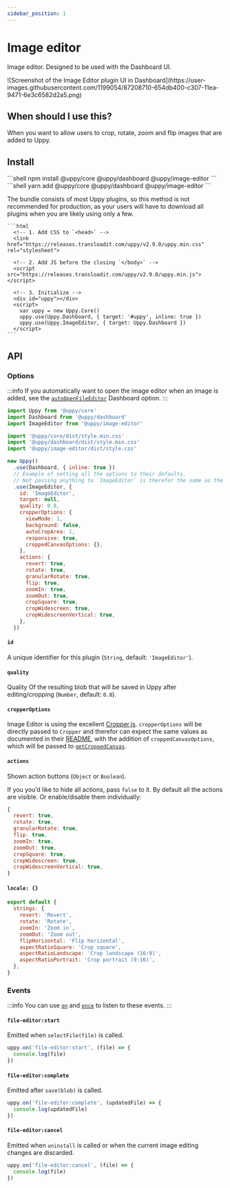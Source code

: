 ```yaml
---
sidebar_position: 1
---
```



# Image editor

Image editor. Designed to be used with the Dashboard UI.

<div style={{ maxWidth: 500 }}>
  ![Screenshot of the Image Editor plugin UI in Dashboard](https://user-images.githubusercontent.com/1199054/87208710-654db400-c307-11ea-9471-6e3c6582d2a5.png)
</div>

## When should I use this?

When you want to allow users to crop, rotate, zoom and flip images that are added to Uppy.

## Install

<Tabs>
  <TabItem value="npm" label="NPM" default>
    ```shell
    npm install @uppy/core @uppy/dashboard @uppy/image-editor
    ```
  </TabItem>

  <TabItem value="yarn" label="Yarn">
    ```shell
    yarn add @uppy/core @uppy/dashboard @uppy/image-editor
    ```
  </TabItem>

  <TabItem value="cdn" label="CDN">
    <Admonition type="caution">
      <p>
        The bundle consists of most Uppy plugins, so this method is not recommended for production,
        as your users will have to download all plugins when you are likely using only a few.
      </p>
    </Admonition>

    ```html
      <!-- 1. Add CSS to `<head>` -->
      <link href="https://releases.transloadit.com/uppy/v2.9.0/uppy.min.css" rel="stylesheet">

      <!-- 2. Add JS before the closing `</body>` -->
      <script src="https://releases.transloadit.com/uppy/v2.9.0/uppy.min.js"></script>

      <!-- 3. Initialize -->
      <div id="uppy"></div>
      <script>
        var uppy = new Uppy.Core()
        uppy.use(Uppy.Dashboard, { target: '#uppy', inline: true })
        uppy.use(Uppy.ImageEditor, { target: Uppy.Dashboard })
      </script>
    ```
  </TabItem>
</Tabs>

## API

### Options

:::info
If you automatically want to open the image editor when an image is added,
see the [`autoOpenFileEditor`](/docs/user-interfaces/dashboard#autoOpenFileEditor) Dashboard option.
:::

```js
import Uppy from '@uppy/core'
import Dashboard from '@uppy/dashboard'
import ImageEditor from '@uppy/image-editor'

import '@uppy/core/dist/style.min.css'
import '@uppy/dashboard/dist/style.min.css'
import '@uppy/image-editor/dist/style.css'

new Uppy()
  .use(Dashboard, { inline: true })
  // Example of setting all the options to their defaults.
  // Not passing anything to `ImageEditor` is therefor the same as the example below.
  .use(ImageEditor, {
    id: 'ImageEditor',
    target: null,
    quality: 0.8,
    cropperOptions: {
      viewMode: 1,
      background: false,
      autoCropArea: 1,
      responsive: true,
      croppedCanvasOptions: {},
    },
    actions: {
      revert: true,
      rotate: true,
      granularRotate: true,
      flip: true,
      zoomIn: true,
      zoomOut: true,
      cropSquare: true,
      cropWidescreen: true,
      cropWidescreenVertical: true,
    },
  })
```

#### `id`

A unique identifier for this plugin (`String`, default: `'ImageEditor'`).

#### `quality`

Quality Of the resulting blob that will be saved in Uppy after editing/cropping (`Number`, default: `0.8`).

#### `cropperOptions`

Image Editor is using the excellent [Cropper.js](https://fengyuanchen.github.io/cropperjs/).
`cropperOptions` will be directly passed to `Cropper` and therefor can expect the same values as documented
in their [README](https://github.com/fengyuanchen/cropperjs/blob/HEAD/README.md#options),
with the addition of `croppedCanvasOptions`, which will be passed to [`getCroppedCanvas`](https://github.com/fengyuanchen/cropperjs/blob/HEAD/README.md#getcroppedcanvasoptions).

#### `actions`

Shown action buttons (`Object` or `Boolean`).

If you you’d like to hide all actions, pass `false` to it. By default all the actions are visible.
Or enable/disable them individually:

```js
{
  revert: true,
  rotate: true,
  granularRotate: true,
  flip: true,
  zoomIn: true,
  zoomOut: true,
  cropSquare: true,
  cropWidescreen: true,
  cropWidescreenVertical: true,
}
```

#### `locale: {}`

```js
export default {
  strings: {
    revert: 'Revert',
    rotate: 'Rotate',
    zoomIn: 'Zoom in',
    zoomOut: 'Zoom out',
    flipHorizontal: 'Flip horizontal',
    aspectRatioSquare: 'Crop square',
    aspectRatioLandscape: 'Crop landscape (16:9)',
    aspectRatioPortrait: 'Crop portrait (9:16)',
  },
}
```

### Events

:::info
You can use [`on`](/docs/uppy-core#onevent-action) and [`once`](/docs/uppy-core#onceevent-action) to listen to these events.
:::

#### `file-editor:start`

Emitted when `selectFile(file)` is called.

```js
uppy.on('file-editor:start', (file) => {
  console.log(file)
})
```

#### `file-editor:complete`

Emitted after `save(blob)` is called.

```js
uppy.on('file-editor:complete', (updatedFile) => {
  console.log(updatedFile)
})
```

#### `file-editor:cancel`

Emitted when `uninstall` is called or when the current image editing changes are discarded.

```js
uppy.on('file-editor:cancel', (file) => {
  console.log(file)
})
```
